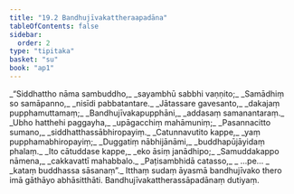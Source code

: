 ```yaml
---
title: "19.2 Bandhujīvakattheraapadāna"
tableOfContents: false
sidebar:
  order: 2
type: "tipitaka"
basket: "su"
book: "ap1"
---
```



<DynamicBreadcrumb />

<Division number="6" book="ap1" bookNo="20" page="213">

<Paragraph number="2588" type="verses" book="ap1">
_“Siddhattho nāma sambuddho,_  
_sayambhū sabbhi vaṇṇito;_  
_Samādhiṃ so samāpanno,_  
_nisīdi pabbatantare._  

</Paragraph>

</Division>
<Division number="7" book="ap1" bookNo="20" page="213">

<Paragraph number="2589" type="verses" book="ap1">
_Jātassare gavesanto,_  
_dakajaṃ pupphamuttamaṃ;_  
_Bandhujīvakapupphāni,_  
_addasaṃ samanantaraṃ._  

</Paragraph>

</Division>
<Division number="8" book="ap1" bookNo="20" page="213">

<Paragraph number="2590" type="verses" book="ap1">
_Ubho hatthehi paggayha,_  
_upāgacchiṃ mahāmuniṃ;_  
_Pasannacitto sumano,_  
_siddhatthassābhiropayiṃ._  

</Paragraph>

</Division>
<Division number="9" book="ap1" bookNo="20" page="213">

<Paragraph number="2591" type="verses" book="ap1">
_Catunnavutito kappe,_  
_yaṃ pupphamabhiropayiṃ;_  
_Duggatiṃ nābhijānāmi,_  
_buddhapūjāyidaṃ phalaṃ._  

</Paragraph>

</Division>
<Division number="10" book="ap1" bookNo="20" page="214">

<Paragraph number="2592" type="verses" book="ap1">
_Ito cātuddase kappe,_  
_eko āsiṃ janādhipo;_  
_Samuddakappo nāmena,_  
_cakkavattī mahabbalo._  

</Paragraph>

</Division>
<Division number="11" book="ap1" bookNo="20" page="214">

<Paragraph number="2593" type="verses" book="ap1">
_Paṭisambhidā catasso,_  
_ …pe… _  
_kataṃ buddhassa sāsanaṃ”._  

</Paragraph>

<Paragraph number="2594" book="ap1">
Itthaṃ sudaṃ āyasmā bandhujīvako thero imā gāthāyo abhāsitthāti.

</Paragraph>
</Division>

<Paragraph number="2595" type="center" book="ap1">
Bandhujīvakattherassāpadānaṃ dutiyaṃ.
</Paragraph>